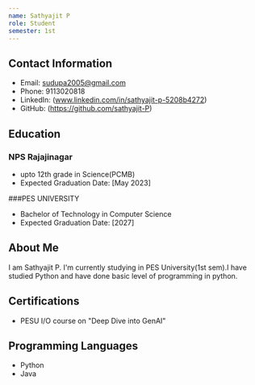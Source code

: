 ```yaml
---
name: Sathyajit P
role: Student
semester: 1st
---
```


## Contact Information

- Email: sudupa2005@gmail.com
- Phone: 9113020818
- LinkedIn: (www.linkedin.com/in/sathyajit-p-5208b4272)
- GitHub: (https://github.com/sathyajit-P)

## Education

### NPS Rajajinagar
- upto 12th grade in Science(PCMB)
- Expected Graduation Date: [May 2023]

###PES UNIVERSITY
- Bachelor of Technology in Computer Science
- Expected Graduation Date: [2027]

## About Me

I am Sathyajit P. I'm currently studying in PES University(1st sem).I have studied Python and have done basic level of programming in python.

## Certifications

- PESU I/O course on "Deep Dive into GenAI"

## Programming Languages

- Python
- Java

